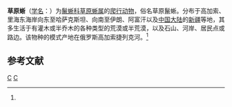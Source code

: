 {{Speciesbox
| genus = Trapelus
| species = sanguinolenta
| authority = (Pallas, 1827)<ref name='id4372'>{{cite web| url =http://www.bioinfo.cn/db05/BjdwSpecies.php?action=view&id=4372| title =草原蜥| work =《中国动物物种编目数据库》| publisher =中国科学院微生物研究所| author =中国科学院动物研究所| accessdate =2009-04-11| deadurl =yes| archiveurl =https://web.archive.org/web/20160305010323/http://www.bioinfo.cn/db05/BjdwSpecies.php?action=view&id=4372| archivedate =2016-03-05}}</ref>
}}

'''草原蜥'''（[[学名|学名]]：{{lang|la|''Trapelus sanguinolenta''}}）为[[鬣蜥科|鬣蜥科]][[草原蜥属|草原蜥属]]的[[爬行动物|爬行动物]]，俗名草原鬣蜥。分布于高加索、里海东海岸向东至哈萨克斯坦、向南至伊朗、阿富汗以及[[中国大陆|中国大陆]]的[[新疆|新疆]]等地，其多生活于有灌木或半乔木的各种类型的荒漠或半荒漠，以及石山、河岸、居民点或路边。该物种的模式产地在俄罗斯高加索捷列克河。<ref name='id4372'/>

== 参考文献 ==
{{reflist}}

{{Taxonbar}}

[[Category:草原蜥属|C]]
[[Category:1827年描述的动物|C]]


{{蜥蜴小作品}}